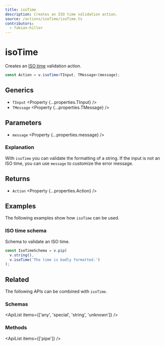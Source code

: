 ```yaml
---
title: isoTime
description: Creates an ISO time validation action.
source: /actions/isoTime/isoTime.ts
contributors:
  - fabian-hiller
---
```



# isoTime

Creates an [ISO time](https://en.wikipedia.org/wiki/ISO_8601) validation action.

```ts
const Action = v.isoTime<TInput, TMessage>(message);
```

## Generics

- `TInput` <Property {...properties.TInput} />
- `TMessage` <Property {...properties.TMessage} />

## Parameters

- `message` <Property {...properties.message} />

### Explanation

With `isoTime` you can validate the formatting of a string. If the input is not an ISO time, you can use `message` to customize the error message.

## Returns

- `Action` <Property {...properties.Action} />

## Examples

The following examples show how `isoTime` can be used.

### ISO time schema

Schema to validate an ISO time.

```ts
const IsoTimeSchema = v.pip(
  v.string(),
  v.isoTime('The time is badly formatted.')
);
```

## Related

The following APIs can be combined with `isoTime`.

### Schemas

<ApiList items={['any', 'special', 'string', 'unknown']} />

### Methods

<ApiList items={['pipe']} />
